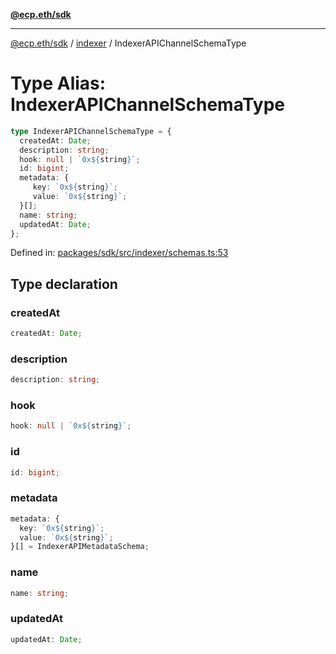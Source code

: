 [**@ecp.eth/sdk**](../../index.mdx)

***

[@ecp.eth/sdk](/sdk-reference/index.mdx) / [indexer](/sdk-reference/indexer/index.mdx) / IndexerAPIChannelSchemaType

# Type Alias: IndexerAPIChannelSchemaType

```ts
type IndexerAPIChannelSchemaType = {
  createdAt: Date;
  description: string;
  hook: null | `0x${string}`;
  id: bigint;
  metadata: {
     key: `0x${string}`;
     value: `0x${string}`;
  }[];
  name: string;
  updatedAt: Date;
};
```

Defined in: [packages/sdk/src/indexer/schemas.ts:53](https://github.com/ecp-eth/comments-monorepo/blob/main/packages/sdk/src/indexer/schemas.ts#L53)

## Type declaration

### createdAt

```ts
createdAt: Date;
```

### description

```ts
description: string;
```

### hook

```ts
hook: null | `0x${string}`;
```

### id

```ts
id: bigint;
```

### metadata

```ts
metadata: {
  key: `0x${string}`;
  value: `0x${string}`;
}[] = IndexerAPIMetadataSchema;
```

### name

```ts
name: string;
```

### updatedAt

```ts
updatedAt: Date;
```
